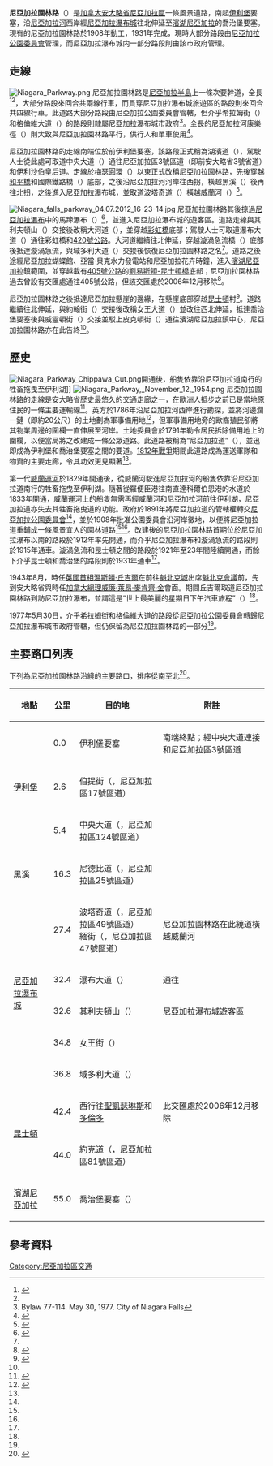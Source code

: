 {{noteTA
|G1=地名
|1=zh-hans:凯瑟琳;zh-hk:嘉芙蓮;zh-mo:嘉芙蓮;zh-tw:凱瑟琳;
}}
{{Infobox road
|marker_image=[[File:Niagara_Parkway.svg|100px]]
|highway_name=尼亞加拉園林路
|alternate_name=
|name_notes=
|type=
|route=
|map=
|map_notes=
|length_km=55
|established=
|direction_a=南
|starting_terminus=[[伊利堡|伊利堡]]
|junction=
|direction_b=北
|ending_terminus=[[濱湖尼亞加拉|濱湖尼亞加拉]]
|cities=伊利堡、[[尼亞加拉瀑布城_(安大略省)|尼亞加拉瀑布城]]、濱湖尼亞加拉
}}

'''尼亞加拉園林路'''（{{lang-en|Niagara Parkway}}）是[[加拿大|加拿大]][[安大略省|安大略省]][[尼亞加拉區|尼亞加拉區]]一條風景道路，南起[[伊利堡|伊利堡]]要塞，沿[[尼亞加拉河|尼亞加拉河]]西岸經[[尼亞加拉瀑布城_(安大略省)|尼亞加拉瀑布城]]往北伸延至[[濱湖尼亞加拉|濱湖尼亞加拉]]的喬治堡要塞。現有的尼亞加拉園林路於1908年動工，1931年完成，現時大部分路段由[[尼亞加拉公園委員會|尼亞加拉公園委員會]]管理，而尼亞加拉瀑布城内一部分路段則由該市政府管理。

== 走線 ==
[[File:Niagara_Parkway.png|thumb]]
尼亞加拉園林路是[[尼亞加拉半島|尼亞加拉半島]]上一條次要幹道，全長{{convert|55|km|mi}}<ref name="mapart">{{cite map

 | title       = Southcentral Ontario
 | cartography = MapArt
 | publisher   = Peter Heiler Ltd
 | year        = 2008
 | section     = Q35–U36
 | isbn        = 978-1-55368-221-9}}</ref><ref name="explore" />，大部分路段來回合共兩線行車，而貫穿尼亞加拉瀑布城旅遊區的路段則來回合共四線行車。此道路大部分路段由尼亞加拉公園委員會管轄，但介乎希拉姆街（{{lang|en|Hiram Street}}）和格倫維大道（{{lang|en|Glenview Avenue}}）的路段則隸屬尼亞加拉瀑布城市政府<ref name="RiverBylaw">Bylaw 77-114. May 30, 1977. City of Niagara Falls</ref>。全長{{convert|53|km|mi}}的尼亞加拉河康樂徑（{{lang|en|Niagara River Recreation Trail}}）則大致與尼亞加拉園林路平行，供行人和單車使用<ref name="NRRT">{{cite web
 | title      = Niagara River Recreation Trail
 | publisher      = Niagara Parks Commission
 | url      = http://www.niagaraparks.com/nature-trails/niagara-river-recreation-trail.html
 | accessdate      = February 13, 2011
 | archive-date      = 2013-03-18
 | archive-url      = https://web.archive.org/web/20130318112537/http://www.niagaraparks.com/nature-trails/niagara-river-recreation-trail.html
 | dead-url      = no
 }}</ref>。

尼亞加拉園林路的走線南端位於前伊利堡要塞，該路段正式稱為湖濱道（{{lang|en|Lakeshore Road}}），駕駛人士從此處可取道中央大道（{{lang|en|Central Avenue}}）通往尼亞加拉區3號區道（即前安大略省3號省道）和[[伊利沙伯皇后道|伊利沙伯皇后道]]。走線於梅瑟圓環（{{lang|en|Mather Circle}}）以東正式改稱尼亞加拉園林路，先後穿越[[和平橋_(尼亞加拉河)|和平橋]]和國際鐵路橋（{{lang|en|International Railway Bridge}}）底部，之後沿尼亞加拉河河岸往西拐，橫越黑溪（{{lang|en|Black Creek}}）後再往北拐，之後進入尼亞加拉瀑布城，並取道波塔奇道（{{lang|en|Portage Road}}）橫越威蘭河（{{lang|en|Welland River}}）<ref name="rmgh">{{cite map

 | title       = Golden Horseshoe
 | cartography = Rand McNally
 | publisher   = Allmaps Canada
 | year        = 1996
 | pages       = 349–350, 354
 | section     = G13–J18
 | isbn        = 978-0-88640-767-4 }}</ref>。

[[File:Niagara_falls_parkway_04.07.2012_16-23-14.jpg|thumb]]
尼亞加拉園林路其後掠過[[尼亞加拉瀑布|尼亞加拉瀑布]]中的馬蹄瀑布（{{lang|en|Horseshoe Falls}}）<ref name="explore">{{cite web
 |title       = Explore The Niagara Parkway
 |publisher   = Tourism Niagara
 |url         = http://www.tourismniagara.com/289.html
 |accessdate  = February 13, 2011
 |archiveurl  = https://web.archive.org/web/20101129012020/http://tourismniagara.com/289.html
 |archivedate = 2010年11月29日
 |deadurl     = yes
}}</ref>，並進入尼亞加拉瀑布城的遊客區。道路走線與其利夫頓山（{{lang|en|Clifton Hill}}）交接後改稱大河道（{{lang|en|River Road}}），並穿越[[彩虹橋_(尼亞加拉)|彩虹橋]]底部；駕駛人士可取道瀑布大道（{{lang|en|Falls Avenue}}）通往彩虹橋和[[安大略420號省道|420號公路]]。大河道繼續往北伸延，穿越漩渦急流橋（{{lang|en|Whirlpool Rapids Bridge}}）底部後抵達漩渦急流，與域多利大道（{{lang|en|Victoria Avenue}}）交接後恢復尼亞加拉園林路之名<ref name="rmgh" />。道路之後途經尼亞加拉蝴蝶館、亞當·貝克水力發電站和尼亞加拉花卉時鐘，進入[[濱湖尼亞加拉|濱湖尼亞加拉]]鎮範圍，並穿越載有[[安大略405號省道|405號公路]]的[[劉易斯頓-昆士頓橋|劉易斯頓-昆士頓橋]]底部；尼亞加拉園林路過去曾設有交匯處通往405號公路，但該交匯處於2006年12月移除<ref name="405ramps">{{cite report
 |title        = Eastern Ontario Transportation Logistics Study
 |authors      = D. Hackston, R. Taylor, P. Skorochod, G.W. English, P. Heimrath, J. MacDonald
 |publisher    = Northumberland County
 |date         = March 2007
 |pages        = 20–21
 |url          = http://www.northumberlandcounty.ca/en/common/Eastern%20Ontario%20Transportation%20Logistics%20Study.pdf
 |accessdate   = June 28, 2010
 |archive-url  = https://web.archive.org/web/20120302214202/http://www.northumberlandcounty.ca/en/common/Eastern%20Ontario%20Transportation%20Logistics%20Study.pdf
 |archive-date = 2012-03-02
 |dead-url     = yes
}}</ref>。

尼亞加拉園林路之後抵達尼亞加拉懸崖的邊緣，在懸崖底部穿越[[昆士頓|昆士頓]]村<ref>{{Cite book
|last      = Cruikshank
|first     = Ernest A.
|editor    = Zaslow, Morris (ed)
|title     = The Defended Border
|url      = https://archive.org/details/trent_0116300872201
|chapter   = The Battle of Queenston Heights
|location  = Toronto
|publisher = Macmillan of Canada
|year      = 1964
|isbn      = 0-7705-1242-9}}</ref>。道路繼續往北伸延，與約翰街（{{lang|en|John Street}}）交接後改稱女王大道（{{lang|en|Queen's Parade}}）並改往西北伸延，抵達喬治堡要塞後與威靈頓街（{{lang|en|Wellington Street}}）交接並駁上皮克頓街（{{lang|en|Picton Street}}）通往濱湖尼亞加拉鎮中心，尼亞加拉園林路亦在此告終<ref name="mapart" />。

== 歷史 ==
[[File:Niagara_Parkway_Chippawa_Cut.png|thumb]]開通後，船隻依靠沿尼亞加拉道南行的牲畜拖曳至伊利湖]]
[[File:Niagara_Parkway,_November_12,_1954.png|thumb]]
尼亞加拉園林路的走線是安大略省歷史最悠久的交通走廊之一，在歐洲人抵步之前已是當地原住民的一條主要運輸線<ref name="ajth">{{cite book

 | title      = A Journey Through History: A Guide to the Niagara Parkway from Chippawa to Black Creek
 | url      = https://archive.org/details/journeythroughhi0000unse
 | publisher  = Willoughby Historical Museum
 | year       = 2002
 | isbn       = 978-0-9688996-6-3
 | section    = A History of the Niagara Parkway
 | pages      = [https://archive.org/details/journeythroughhi0000unse/page/21 21]–22}}</ref>。英方於1786年沿尼亞加拉河西岸進行勘探，並將河邊濶一鏈（即約20公尺）的土地劃為軍事備用地<ref name="thunderalley">{{cite web
 |title        = Niagara Parks: A History & Pictorial
 |first        = Rick
 |last         = Berketa
 |publisher    = Niagara Falls Thunder Alley<!-- Note: This source has received plenty of coverage by reliable Niagara institutions. It is a SPS, but it undoubtedly meets the expert criteria of WP:SPS -->
 |url          = http://www.niagarafrontier.com/parks.html
 |accessdate   = February 11, 2011
 |archive-date = 2013-10-31
 |archive-url  = https://web.archive.org/web/20131031004217/http://www.niagarafrontier.com/parks.html
 |dead-url     = no
}}</ref>，但軍事備用地旁的歐裔殖民卻將其物業周邊的圍欄一直伸展至河岸。土地委員會於1791年勒令居民拆除備用地上的圍欄，以便當局將之改建成一條公眾道路。此道路被稱為“尼亞加拉道”（{{lang|en|The Niagara Road}}），並迅即成為伊利堡和喬治堡要塞之間的要道。[[1812年戰爭|1812年戰爭]]期間此道路成為運送軍隊和物資的主要走廊，令其功效更見顯著<ref name="ajth" />。

第一代[[威蘭運河|威蘭運河]]於1829年開通後，從威蘭河駛進尼亞加拉河的船隻依靠沿尼亞加拉道南行的牲畜拖曳至伊利湖。隨著從羅便臣港往南直達科爾伯恩港的水道於1833年開通，威蘭運河上的船隻無需再經威蘭河和尼亞加拉河前往伊利湖，尼亞加拉道亦失去其牲畜拖曳道的功能。政府於1891年將尼亞加拉道的管轄權轉交[[尼亞加拉公園委員會|尼亞加拉公園委員會]]<ref name="ajth" />，並於1908年批准公園委員會沿河岸徵地，以便將尼亞加拉道重鋪成一條風景宜人的園林道路<ref name="thunderalley" /><ref name="ajth" />。改建後的尼亞加拉園林路首期位於尼亞加拉瀑布以南的路段於1912年率先開通，而介乎尼亞加拉瀑布和漩渦急流的路段則於1915年通車。漩渦急流和昆士頓之間的路段於1921年至23年間陸續開通，而餘下介乎昆士頓和喬治堡的路段則於1931年通車<ref name="thunderalley" />。

1943年8月，時任[[英國首相|英國首相]][[溫斯頓·丘吉爾|溫斯頓·丘吉爾]]在前往[[魁北克城|魁北克城]]出席[[魁北克會議|魁北克會議]]前，先到安大略省與時任[[加拿大總理|加拿大總理]][[威廉·萊昂·麥肯齊·金|威廉·萊昂·麥肯齊·金]]會面。期間丘吉爾取道尼亞加拉園林路到訪尼亞加拉瀑布，並謂這是“世上最美麗的星期日下午汽車旅程”（{{lang|en|"the prettiest Sunday afternoon drive in the world"}}）<ref name="NRRT" />。

1977年5月30日，介乎希拉姆街和格倫維大道的路段從尼亞加拉公園委員會轉歸尼亞加拉瀑布城市政府管轄，但仍保留為尼亞加拉園林路的一部分<ref name="RiverBylaw" />。

== 主要路口列表 ==
下列為尼亞加拉園林路沿綫的主要路口，排序從南至北<ref name="km">{{Google maps
 | title      = Niagara Parkway length and route
 | url        = http://g.co/maps/t4aj4
 | accessdate = February 16, 2010}}</ref>。

{| class=wikitable
!地點
!公里
!目的地
!附註
|-
|rowspan=3|[[伊利堡|伊利堡]]
|0.0
|伊利堡要塞
|南端終點；經中央大道連接 {{jcon|Hwy|QEW}}和尼亞加拉區3號區道
|-
|2.6
|伯提街（{{lang|en|Bertie Street}}，尼亞加拉區17號區道）
|
|-
|5.4
|中央大道（{{lang|en|Central Avenue}}，尼亞加拉區124號區道）
|
|-
|黑溪
|16.3
|尼德比道（{{lang|en|Netherby Road}}，尼亞加拉區25號區道）
|
|-
|rowspan=5|[[尼亞加拉瀑布城_(安大略省)|尼亞加拉瀑布城]]
|27.4
|波塔奇道（{{lang|en|Portage Road}}，尼亞加拉區49號區道）<br>緬街（{{lang|en|Main Street}}，尼亞加拉區47號區道）
|尼亞加拉園林路在此繞道橫越威蘭河
|-
|32.4
|瀑布大道（{{lang|en|Falls Avenue}}）
|通往 {{jcon|Hwy|420}}
|-
|32.6
|其利夫頓山（{{lang|en|Clifton Hill}}）
|尼亞加拉瀑布城遊客區
|-
|34.8
|女王街（{{lang|en|Queen Street}}）
|
|-
|36.8
|域多利大道（{{lang|en|Victoria Avenue}}）
|
|-
|rowspan=2|[[昆士頓|昆士頓]]
|bgcolor=#d3d3d3|42.4
|bgcolor=#d3d3d3|{{jcon|Hwy|405}}西行往[[聖凱瑟琳斯_(安大略省)|聖凱瑟琳斯]]和[[多倫多|多倫多]]
|bgcolor=#d3d3d3|此交匯處於2006年12月移除
|-
|44.0
|約克道（{{lang|en|York Road}}，尼亞加拉區81號區道）
|
|-
|[[濱湖尼亞加拉|濱湖尼亞加拉]]
|55.0
|喬治堡要塞（{{lang|en|Fort George}}）
|
|}

== 參考資料 ==
{{reflist}}

[[Category:尼亞加拉區交通|Category:尼亞加拉區交通]]